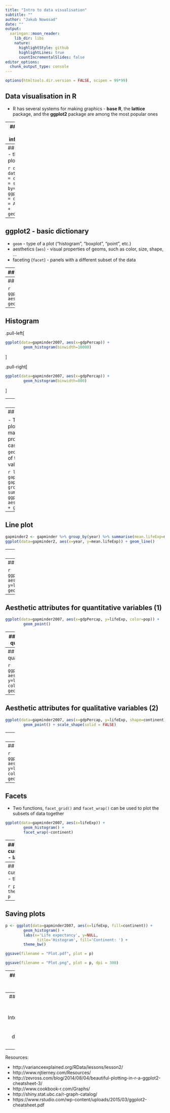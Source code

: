 ```yaml
---
title: "Intro to data visualisation"
subtitle: ""
author: "Jakub Nowosad"
date: ""
output:
  xaringan::moon_reader:
    lib_dir: libs
    nature:
      highlightStyle: github
      highlightLines: true
      countIncrementalSlides: false
editor_options: 
  chunk_output_type: console
---
```


```r
options(htmltools.dir.version = FALSE, scipen = 99*99)
```

## Data visualisation in R

- R has several systems for making graphics - **base R**, the **lattice** package, and the **ggplot2** package are among the most popular ones

---
## **ggplot2** - basic information

- **ggplot2** is an implementation of the grammar of graphics (["Grammar of Graphics"](https://www.amazon.com/Grammar-Graphics-Statistics-Computing/dp/0387245448) book written by Leland Wilkinson)
- data frames are an input data (most of the times)
- the **ggplot2** package has two functions for plot creation - `qplot()` and `ggplot()`
- **ggplot2** documentation is available at http://docs.ggplot2.org

```r
install.packages("ggplot2")
```

```r
library('ggplot2')
```

---
## **ggplot2** - the first plot

```r
df <- data.frame(A = c(1:10), B = seq(22, 4, by= -2))
ggplot(data = df, aes(x = A, y = B)) + geom_point()
```

---
## ggplot2 - basic dictionary

- `geom` - type of a plot ("histogram", "boxplot", "point", etc.)
- aesthetics (`aes`) - visual properties of geoms, such as color, size, shape, ...
- faceting (`facet`) - panels with a different subset of the data 

---
## Dataset

```r
# install.packages('devtools')
# devtools::install_github("jennybc/gapminder")
install.packages('gapminder')
library(gapminder)
```

or

```r
gapminder <- readRDS('data/gapminder.rds')
```

http://www.gapminder.org/data/

http://github.com/jennybc/gapminder

http://www.youtube.com/watch?v=jbkSRLYSojo

```r
gapminder2007 <- subset(gapminder, year==2007)
```

---
## Histogram

```r
ggplot(data=gapminder2007, aes(x=gdpPercap)) + 
        geom_histogram()
```

---
## Histogram 

.pull-left[
```r
ggplot(data=gapminder2007, aes(x=gdpPercap)) + 
        geom_histogram(binwidth=10000)
```
]

.pull-right[
```r
ggplot(data=gapminder2007, aes(x=gdpPercap)) + 
        geom_histogram(binwidth=800)
```
]

---
## Bar plot

- There are two types of bar plots in **ggplot2**:
    - `geom_bar()` makes the height of the bar proportional to the number of cases in each group
    - `geom_col()` makes the height of the bars to represent values in the data

```r
ggplot(data=gapminder2007, aes(x=continent)) + geom_bar()
```

---
## Bar plot

- There are two types of bar plots in **ggplot2**:
    - `geom_bar()` makes the height of the bar proportional to the number of cases in each group
    - `geom_col()` makes the height of the bars to represent values in the data

```r
library('dplyr')
gapminder2007_2 <- gapminder2007 %>% group_by(continent) %>% summarise(number=n())
ggplot(data=gapminder2007_2, aes(x=continent, y=number)) + geom_col()
```

---
## Line plot
```r
gapminder2 <- gapminder %>% group_by(year) %>% summarise(mean.lifeExp=mean(lifeExp, na.rm=TRUE))
ggplot(data=gapminder2, aes(x=year, y=mean.lifeExp)) + geom_line()
```

---
## Scatter plot

```r
ggplot(data=gapminder2007, aes(x=gdpPercap, y=lifeExp)) + geom_point()
```

---
## Box plot

```r
ggplot(data=gapminder2007, aes(x=continent, y=lifeExp)) +
        geom_boxplot()
```

---
## Aesthetic attributes for quantitative variables (1)

```r
ggplot(data=gapminder2007, aes(x=gdpPercap, y=lifeExp, color=pop)) +
        geom_point()
```

---
## Aesthetic attributes for quantitative variables (2)

```r
ggplot(data=gapminder2007, aes(x=gdpPercap, y=lifeExp, size=pop)) +
        geom_point()
```

---
## Aesthetic attributes for qualitative variables (1)

```r
ggplot(data=gapminder2007, aes(x=gdpPercap, y=lifeExp, color=continent)) +
        geom_point()
```

---
## Aesthetic attributes for qualitative variables (2)

```r
ggplot(data=gapminder2007, aes(x=gdpPercap, y=lifeExp, shape=continent)) + 
        geom_point() + scale_shape(solid = FALSE)
```

---
## Scales 

```r
ggplot(data=gapminder2007, aes(x=gdpPercap, y=lifeExp, color=pop)) +
        geom_point()+ 
        scale_colour_gradientn(colours=rainbow(5))
```

---
## Data transformations

```r
ggplot(data=gapminder2007, aes(x=gdpPercap, y=lifeExp, color=log10(pop))) +
        geom_point()
```

---
## Facets

- Two functions, `facet_grid()` and `facet_wrap()` can be used to plot the subsets of data together

```r
ggplot(data=gapminder2007, aes(x=lifeExp)) + 
        geom_histogram() + 
        facet_wrap(~continent)
```

---
## Plot customizing - labs

```r
p <- ggplot(data=gapminder2007, aes(x=lifeExp, fill=continent)) +
        geom_histogram()
p <- p + labs(x='Life expectancy', y=NULL,
              title='Histogram', fill='Continent: ')
p
```

---
## Plot customizing - themes

```r
p <- p + theme_bw()
p
```

---
## Saving plots

```r
p <- ggplot(data=gapminder2007, aes(x=lifeExp, fill=continent)) +
        geom_histogram() +
        labs(x='Life expectancy', y=NULL,
              title='Histogram', fill='Continent: ') +
        theme_bw()
```

```r
ggsave(filename = "Plot.pdf", plot = p)
```

```r
ggsave(filename = "Plot.png", plot = p, dpi = 300)
```

---
## That's not all (folks)

- More geoms:
   - `geom_density()`
   - `geom_jitter()`
   - `geom_text()`
   - ... 
- Axes and legends customizing
- Additional packages (**ggplot2** extensions) - http://www.ggplot2-exts.org/
- Spatial data visualisation
- ... and many more

---
## What's next?

- Interactive plots (plotly, dygraph, ...)

<!--https://github.com/bhaskarvk/widgetframe-->

--- 

Resources:

- http://varianceexplained.org/RData/lessons/lesson2/
- http://www.njtierney.com/Resources/
- http://zevross.com/blog/2014/08/04/beautiful-plotting-in-r-a-ggplot2-cheatsheet-3/
- http://www.cookbook-r.com/Graphs/
- http://shiny.stat.ubc.ca/r-graph-catalog/
- https://www.rstudio.com/wp-content/uploads/2015/03/ggplot2-cheatsheet.pdf